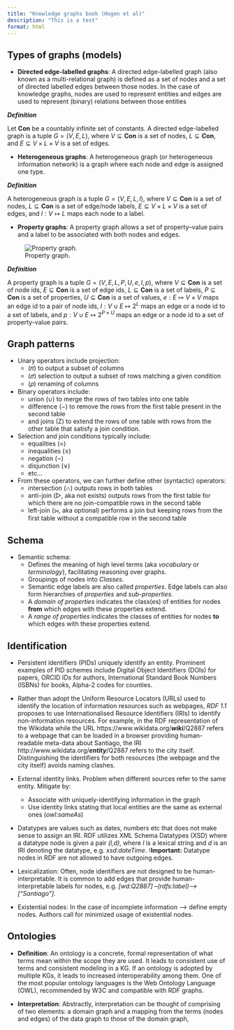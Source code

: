 ```yaml
---
title: "Knowledge graphs book (Hogen et al)"
description: "This is a test"
format: html
---
```



## Types of graphs (models)

* **Directed edge-labelled graphs**: A directed edge-labelled graph (also known as a multi-relational graph) is defined
as a set of nodes and a set of directed labelled edges between those nodes. In the case of knowledge graphs, nodes are
used to represent entities and edges are used to represent (binary) relations between those entities

:::{.equation-box}
***Definition***

Let $\textbf{Con}$ be a countably infinite set of constants. A directed edge-labelled graph is a tuple $G=(V,E,L)$,
where $V\subseteq\textbf{Con}$ is a set of nodes, $L\subseteq\textbf{Con}$, and $E\subseteq V\times L\times V$ is a set
of edges.
:::

* **Heterogeneous graphs**: A heterogeneous graph (or heterogeneous information network) is a graph where each node and
edge is assigned one type.

:::{.equation-box}
***Definition***

A heterogeneous graph is a tuple $G=(V,E,L,l)$, where $V\subseteq\textbf{Con}$ is a set of nodes,
$L\subseteq\textbf{Con}$ is a set of edge/node labels, $E\subseteq V\times L\times V$ is a set of edges, and $l:V\mapsto L$
maps each node to a label.
:::

* **Property graphs**: A property graph allows a set of property–value pairs and a label to be associated with both
nodes and edges.

![Property graph.](../../images/knowledge_graphs/property_graph.png)

:::{.equation-box}

***Definition***

A property graph is a tuple $G=(V,E,L,P,U,e,l,p)$, where $V\subseteq\textbf{Con}$ is a set of node ids,
$E\subseteq\textbf{Con}$ is a set of edge ids, $L\subseteq\textbf{Con}$ is a set of labels, $P\subseteq\textbf{Con}$ is
a set of properties, $U\subseteq\textbf{Con}$ is a set of values, $e:E\mapsto V\times V$ maps an edge id to a pair of
node ids, $l:V\cup E\mapsto 2^L$ maps an edge or a node id to a set of labels, and $p:V\cup E\mapsto 2^{P\times U}$ maps
an edge or a node id to a set of property-value pairs.
:::

## Graph patterns

* Unary operators include projection:
    * (𝜋) to output a subset of columns
    * (𝜎) selection  to output a subset of rows matching a given condition
    * (𝜌) renaming of columns

* Binary operators include:
    * union (∪) to merge the rows of two tables into one table
    * difference (−) to remove the rows from the first table present in the second table
    * and joins (Z) to extend the rows of one table with rows from the other table that satisfy a join condition.

* Selection and join conditions typically include:
    * equalities (=)
    * inequalities (≤)
    * negation (¬)
    * disjunction (∨)
    * etc...

* From these operators, we can further define other (syntactic) operators:
    * intersection (∩) outputs rows in both tables
    * anti-join (▷, aka not exists) outputs rows from the first table for which there are no join-compatible rows in the
      second table
    * left-join (⟕, aka optional) performs a join but keeping rows from the first table without a compatible row in the
      second table

## Schema

* Semantic schema: 
    * Defines the meaning of high level terms (aka *vocabulary* or *terminology*), facilitating reasoning over graphs.
    * Groupings of nodes into *Classes*.
    * Semantic edge labels are also called *properties*. Edge labels can also form hierarchies of *properties* and
      *sub-properties*.
    * A *domain of properties* indicates the class(es) of entities for nodes **from** which edges with these properties
      extend.
    * A *range of properties* indicates the classes of entities for nodes **to** which edges with these properties
      extend.

## Identification

* Persistent identifiers (PIDs) uniquely identify an entity. Prominent examples of PID schemes include Digital Object
  Identifiers (DOIs) for papers, ORCID IDs for authors, International Standard Book Numbers (ISBNs) for books, Alpha-2
  codes for counties.

* Rather than adopt the Uniform Resource Locators (URLs) used to identify the location of information resources such as
  webpages, *RDF 1.1* proposes to use Internationalised Resource Identifiers (IRIs) to identify non-information resources.
  For example, in the RDF representation of the Wikidata  while the URL https://www.wikidata.org/***wiki***/Q2887 refers
  to a webpage that can be loaded in a browser providing human-readable meta-data about Santiago, the IRI
  http://www.wikidata.org/***entity***/Q2887 refers to the city itself. Distinguishing the identifiers for both
  resources (the webpage and the city itself) avoids naming clashes.

* External identity links. Problem when different sources refer to the same entity. Mitigate by:
    * Associate with uniquely-identifying information in the graph
    * Use identity links stating that local entities are the same as external ones (*owl:sameAs*)

* Datatypes are values such as dates, numbers etc that does not make sense to assign an IRI. RDF utilizes XML Schema
  Datatypes (XSD) where a datatype node is given a pair *(l,d)*, where *l* is a lexical string and *d* is an IRI denoting
  the datatype, e.g. *xsd:dateTime*. **:Important:**  Datatype nodes in RDF are not allowed to have outgoing edges.

* Lexicalization: Often, node identifiers are not designed to be human-interpretable. It is common to add edges that
  provide human-interpretable labels for nodes, e.g. *[wd:Q2887] --(rdfs:label)--> ["Santiago"]*.

* Existential nodes: In the case of incomplete information --> define empty nodes.  Authors call for minimized usage of
  existential nodes.

## Ontologies

* **Definition**: An ontology is a concrete, formal representation of what terms mean within the scope they are used. It
leads to consistent use of terms and consistent modeling in a KG. If an ontology is adopted by multiple KGs, it leads to
increased interoperability among them. One of the most popular ontology languages is the Web Ontology Language (OWL),
recommended by W3C and compatible with RDF graphs.

* **Interpretation**: Abstractly, interpretation can be thought of comprising of two elements: a domain graph and a
mapping from  the terms (nodes and edges) of the data graph to those of the domain graph,

